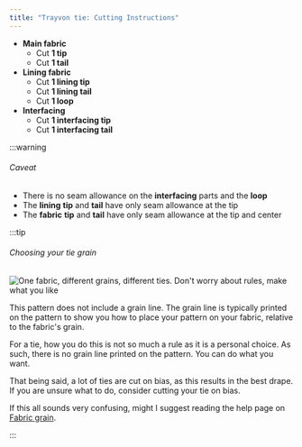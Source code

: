 ```yaml
---
title: "Trayvon tie: Cutting Instructions"
---
```


- **Main fabric**
  - Cut **1 tip**
  - Cut **1 tail**
- **Lining fabric**
  - Cut **1 lining tip**
  - Cut **1 lining tail**
  - Cut **1 loop**
- **Interfacing**
  - Cut **1 interfacing tip**
  - Cut **1 interfacing tail**

:::warning


###### Caveat

- There is no seam allowance on the **interfacing** parts and the **loop**
- The **lining** **tip** and **tail** have only seam allowance at the tip
- The **fabric** **tip** and **tail** have only seam allowance at the tip and center

</Warning>

:::tip


###### Choosing your tie grain

![One fabric, different grains, different ties. Don't worry about rules, make what you like](tie-grain.png)

This pattern does not include a grain line. The grain line is typically printed on the pattern to show you how to place your pattern on your fabric, relative to the fabric's grain.

For a tie, how you do this is not so much a rule as it is a personal choice. As such, there is no grain line printed on the pattern. You can do what you want.

That being said, a lot of ties are cut on bias, as this results in the best drape. If you are unsure what to do, consider cutting your tie on bias.

If this all sounds very confusing, might I suggest reading the help page on [Fabric grain](/docs/sewing/fabric-grain).

:::
